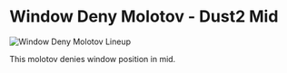 # Window Deny Molotov - Dust2 Mid

![Window Deny Molotov Lineup](https://via.placeholder.com/600x400/FFB800/000000?text=Window+Deny+Molotov)

This molotov denies window position in mid.
